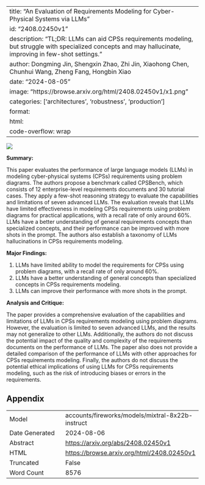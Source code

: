 
---
title: "An Evaluation of Requirements Modeling for Cyber-Physical Systems via LLMs"
id: "2408.02450v1"
description: "TL;DR: LLMs can aid CPSs requirements modeling, but struggle with specialized concepts and may hallucinate, improving in few-shot settings."
author: Dongming Jin, Shengxin Zhao, Zhi Jin, Xiaohong Chen, Chunhui Wang, Zheng Fang, Hongbin Xiao
date: "2024-08-05"
image: "https://browse.arxiv.org/html/2408.02450v1/x1.png"
categories: ['architectures', 'robustness', 'production']
format:
  html:
    code-overflow: wrap
---

![](https://browse.arxiv.org/html/2408.02450v1/x1.png)

**Summary:**

This paper evaluates the performance of large language models (LLMs) in modeling cyber-physical systems (CPSs) requirements using problem diagrams. The authors propose a benchmark called CPSBench, which consists of 12 enterprise-level requirements documents and 30 tutorial cases. They apply a few-shot reasoning strategy to evaluate the capabilities and limitations of seven advanced LLMs. The evaluation reveals that LLMs have limited effectiveness in modeling CPSs requirements using problem diagrams for practical applications, with a recall rate of only around 60%. LLMs have a better understanding of general requirements concepts than specialized concepts, and their performance can be improved with more shots in the prompt. The authors also establish a taxonomy of LLMs hallucinations in CPSs requirements modeling.

**Major Findings:**

1. LLMs have limited ability to model the requirements for CPSs using problem diagrams, with a recall rate of only around 60%.
2. LLMs have a better understanding of general concepts than specialized concepts in CPSs requirements modeling.
3. LLMs can improve their performance with more shots in the prompt.

**Analysis and Critique:**

The paper provides a comprehensive evaluation of the capabilities and limitations of LLMs in CPSs requirements modeling using problem diagrams. However, the evaluation is limited to seven advanced LLMs, and the results may not generalize to other LLMs. Additionally, the authors do not discuss the potential impact of the quality and complexity of the requirements documents on the performance of LLMs. The paper also does not provide a detailed comparison of the performance of LLMs with other approaches for CPSs requirements modeling. Finally, the authors do not discuss the potential ethical implications of using LLMs for CPSs requirements modeling, such as the risk of introducing biases or errors in the requirements.

## Appendix

|          |          |
|----------|----------|
| Model     | accounts/fireworks/models/mixtral-8x22b-instruct       |
| Date Generated     | 2024-08-06       |
| Abstract | [https://arxiv.org/abs/2408.02450v1](https://arxiv.org/abs/2408.02450v1)        |
| HTML     | [https://browse.arxiv.org/html/2408.02450v1](https://browse.arxiv.org/html/2408.02450v1)       |
| Truncated       | False       |
| Word Count       | 8576       |